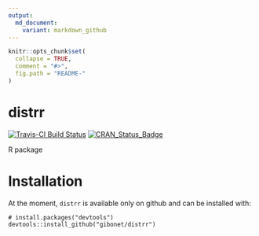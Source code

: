 ```yaml
---
output:
  md_document:
    variant: markdown_github
---
```


<!-- README.md is generated from README.Rmd. Please edit that file -->

```r
knitr::opts_chunk$set(
  collapse = TRUE,
  comment = "#>",
  fig.path = "README-"
)
```

# distrr

[![Travis-CI Build Status](https://travis-ci.org/gibonet/distrr.svg?branch=master)](https://travis-ci.org/gibonet/distrr) [![CRAN\_Status\_Badge](http://www.r-pkg.org/badges/version/distrr)](http://cran.r-project.org/package=distrr)


R package


# Installation

At the moment, `distrr` is available only on github and can be installed with:

```
# install.packages("devtools")
devtools::install_github("gibonet/distrr")
```

